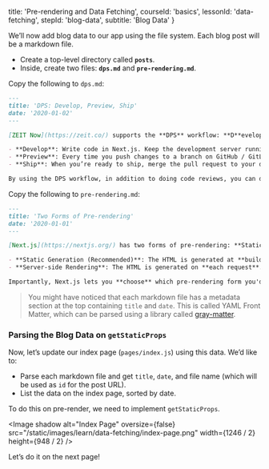 
  title: 'Pre-rendering and Data Fetching',
  courseId: 'basics',
  lessonId: 'data-fetching',
  stepId: 'blog-data',
  subtitle: 'Blog Data'
}

We’ll now add blog data to our app using the file system. Each blog post will be a markdown file.

- Create a top-level directory called **`posts`**.
- Inside, create two files: **`dps.md`** and **`pre-rendering.md`**.

Copy the following to `dps.md`:

```md
---
title: 'DPS: Develop, Preview, Ship'
date: '2020-01-02'
---

[ZEIT Now](https://zeit.co/) supports the **DPS** workflow: **D**evelop, **P**review, and **S**hip:

- **Develop**: Write code in Next.js. Keep the development server running and take advantage of its hot code reloading feature.
- **Preview**: Every time you push changes to a branch on GitHub / GitLab / BitBucket, ZEIT Now automatically creates a new deployment with a unique URL.
- **Ship**: When you’re ready to ship, merge the pull request to your default branch (e.g. `master`). ZEIT Now will automatically create a production deployment.

By using the DPS workflow, in addition to doing code reviews, you can do _deployment previews_. Each deployment creates a unique URL that can be shared or used for integration tests.
```

Copy the following to `pre-rendering.md`:

```md
---
title: 'Two Forms of Pre-rendering'
date: '2020-01-01'
---

[Next.js](https://nextjs.org/) has two forms of pre-rendering: **Static Generation** and **Server-side Rendering**. The difference is in **when** it generates the HTML for a page.

- **Static Generation (Recommended)**: The HTML is generated at **build time** and will be reused on each request.
- **Server-side Rendering**: The HTML is generated on **each request**.

Importantly, Next.js lets you **choose** which pre-rendering form you'd like to use for each page. You can create a "hybrid" Next.js app by using Static Generation for most pages and using Server-side Rendering for others.
```

> You might have noticed that each markdown file has a metadata section at the top containing `title` and `date`. This is called YAML Front Matter, which can be parsed using a library called [gray-matter](https://github.com/jonschlinkert/gray-matter).

### Parsing the Blog Data on `getStaticProps`

Now, let’s update our index page (`pages/index.js`) using this data. We’d like to:

- Parse each markdown file and get `title`, `date`, and file name (which will be used as `id` for the post URL).
- List the data on the index page, sorted by date.

To do this on pre-render, we need to implement `getStaticProps`.

<Image
  shadow
  alt="Index Page"
  oversize={false}
  src="/static/images/learn/data-fetching/index-page.png"
  width={1246 / 2}
  height={948 / 2}
/>

Let’s do it on the next page!

